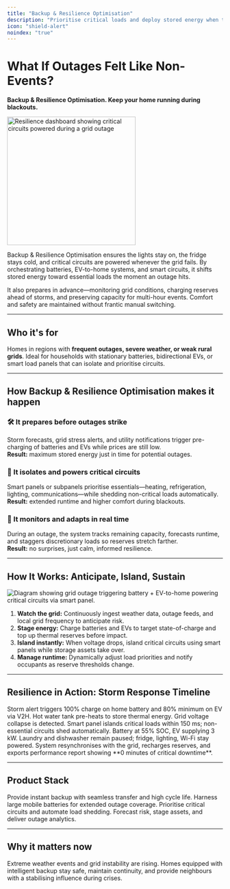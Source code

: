 ```yaml
---
title: "Backup & Resilience Optimisation"
description: "Prioritise critical loads and deploy stored energy when the grid falters."
icon: "shield-alert"
noindex: "true"
---
```


# What If Outages Felt Like Non-Events?

**Backup & Resilience Optimisation. Keep your home running during blackouts.**

<img
  src="/images/hero-light.png"
  alt="Resilience dashboard showing critical circuits powered during a grid outage"
  noZoom={true}
  height="300"
  className="rounded-xl"
/>

Backup & Resilience Optimisation ensures the lights stay on, the fridge stays cold, and critical circuits are powered whenever the grid fails. By orchestrating batteries, EV-to-home systems, and smart circuits, it shifts stored energy toward essential loads the moment an outage hits.

It also prepares in advance—monitoring grid conditions, charging reserves ahead of storms, and preserving capacity for multi-hour events. Comfort and safety are maintained without frantic manual switching.

---

## Who it's for

Homes in regions with **frequent outages, severe weather, or weak rural grids**. Ideal for households with stationary batteries, bidirectional EVs, or smart load panels that can isolate and prioritise circuits.

---

## How Backup & Resilience Optimisation makes it happen

### 🛠️ It prepares before outages strike

Storm forecasts, grid stress alerts, and utility notifications trigger pre-charging of batteries and EVs while prices are still low.\
**Result:** maximum stored energy just in time for potential outages.

### 🔌 It isolates and powers critical circuits

Smart panels or subpanels prioritise essentials—heating, refrigeration, lighting, communications—while shedding non-critical loads automatically.\
**Result:** extended runtime and higher comfort during blackouts.

### 📶 It monitors and adapts in real time

During an outage, the system tracks remaining capacity, forecasts runtime, and staggers discretionary loads so reserves stretch farther.\
**Result:** no surprises, just calm, informed resilience.

---

## How It Works: Anticipate, Island, Sustain

![Diagram showing grid outage triggering battery + EV-to-home powering critical circuits via smart panel.](/images/hero-dark.png)

1. **Watch the grid:** Continuously ingest weather data, outage feeds, and local grid frequency to anticipate risk.
2. **Stage energy:** Charge batteries and EVs to target state-of-charge and top up thermal reserves before impact.
3. **Island instantly:** When voltage drops, island critical circuits using smart panels while storage assets take over.
4. **Manage runtime:** Dynamically adjust load priorities and notify occupants as reserve thresholds change.

---

## Resilience in Action: Storm Response Timeline

<Steps>
  <Step title="12 hours before">
    Storm alert triggers 100% charge on home battery and 80% minimum on EV via V2H. Hot water tank pre-heats to store thermal energy.
  </Step>
  <Step title="Outage begins">
    Grid voltage collapse is detected. Smart panel islands critical loads within 150 ms; non-essential circuits shed automatically.
  </Step>
  <Step title="3 hours in">
    Battery at 55% SOC, EV supplying 3 kW. Laundry and dishwasher remain paused; fridge, lighting, Wi-Fi stay powered.
  </Step>
  <Step title="Power restored">
    System resynchronises with the grid, recharges reserves, and exports performance report showing **0 minutes of critical downtime**.
  </Step>
</Steps>

---

## Product Stack

<CardGroup cols={2}>
  <Card title="Home Batteries" icon="battery">
    Provide instant backup with seamless transfer and high cycle life.
  </Card>
  <Card title="EV-to-Home Systems" icon="car">
    Harness large mobile batteries for extended outage coverage.
  </Card>
  <Card title="Smart Panels" icon="panel-top">
    Prioritise critical circuits and automate load shedding.
  </Card>
  <Card title="Resilience Software" icon="radar">
    Forecast risk, stage assets, and deliver outage analytics.
  </Card>
</CardGroup>

---

## Why it matters now

Extreme weather events and grid instability are rising. Homes equipped with intelligent backup stay safe, maintain continuity, and provide neighbours with a stabilising influence during crises.
